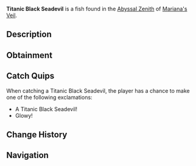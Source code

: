 {{FishInfobox
|image          = Titanic Black Seadevil.png
|rarity         = Common
|sea            = First Sea
|location       = [[Abyssal Zenith]]
|sublocation    = 
|sources        = Fishing Rod
|radar_location = 
|xp             = 20
|weather        = Rain
|time           = 
|season         = 
|bait           = Bagel
|base_weight    = 10.5
|base_value     = 45
|weight_range   = 5
|base_chance    = 80
|base_resil     = 95
}}
'''Titanic Black Seadevil''' is a {{Rarity|Common}} fish found in the [[Abyssal Zenith]] of [[Mariana's Veil]].

== Description ==
{{Description|An all black anglerfish with a glowing lure that can be seen from miles away.|Bestiary Entry}}

== Obtainment ==
{{Description|Commonly swims around shallow trenches, typically during storms.|Bestiary Hint}}
{{Fish Availability|
Mariana's Veil/Abyssal Zenith
|top_rods      = 
Training Rod\848750\848750;
Flimsy Rod\444254.97\443152.17;
Free Spirit Rod\264330.01\195891.96;
Leviathan's Fang Rod\260538.79\166823.86;
Firefly Rod\256963.2\330683.41;
Long Rod\219192.07\304833;
Fast Rod\241362.29\337681.73;
Trident Rod\253320.46\156435.8;
No-Life Rod\243738.64\225343.89;
Challenger's Rod\230697.11\223209.17;
Seraphic Rod\227856.89\224456.78;
Blazebringer Rod\226284.31\204244.59;
Zeus Rod\223323.67\191574.14;
Ethereal Prism Rod\222040.56\77836.49;
Verdant Shear Rod\221902.98\192688.48;
Rod Of The Forgotten Fang\221286.35\204960.6;
Astralhook Rod\220812.93\15842.61;
Rod Of The Depths\220300.12\186723.97;
Rod Of The Exalted One\217637.73\175053.72;
Depthseeker Rod\215029.31\175232.81;
Avalanche Rod\213673.34\157548.35;
Volcanic Rod\212005.5\161585.6;
Steady Rod\114029.26\85733.86
|recommended   = Training Rod
}}

== Catch Quips ==
When catching a Titanic Black Seadevil, the player has a chance to make one of the following exclamations:
* A Titanic Black Seadevil!
* Glowy!

== Change History ==
{{Change History|{{subst:Current Version}}}}

== Navigation ==
{{Fish Navbox|Abyssal Zenith}}